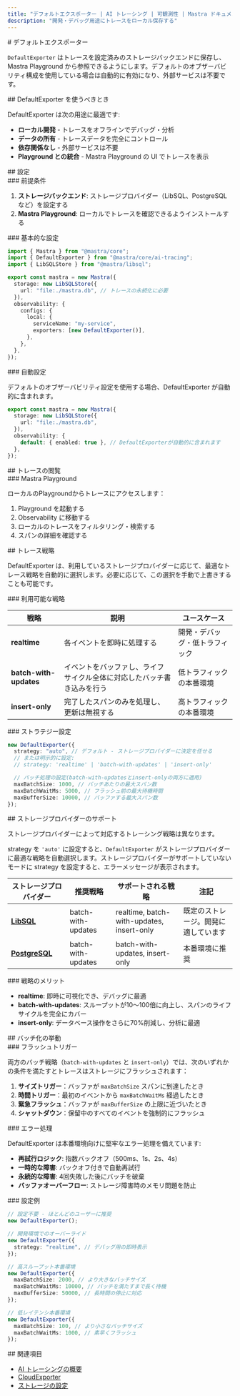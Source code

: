 ```yaml
---
title: "デフォルトエクスポーター | AI トレーシング | 可観測性 | Mastra ドキュメント"
description: "開発・デバッグ用途にトレースをローカル保存する"
---
```


<div id="default-exporter">
  # デフォルトエクスポーター
</div>

`DefaultExporter` はトレースを設定済みのストレージバックエンドに保存し、Mastra Playground から参照できるようにします。デフォルトのオブザーバビリティ構成を使用している場合は自動的に有効になり、外部サービスは不要です。

<div id="when-to-use-defaultexporter">
  ## DefaultExporter を使うべきとき
</div>

DefaultExporter は次の用途に最適です:

- **ローカル開発** - トレースをオフラインでデバッグ・分析
- **データの所有** - トレースデータを完全にコントロール
- **依存関係なし** - 外部サービスは不要
- **Playground との統合** - Mastra Playground の UI でトレースを表示

<div id="configuration">
  ## 設定
</div>

<div id="prerequisites">
  ### 前提条件
</div>

1. **ストレージバックエンド**: ストレージプロバイダー（LibSQL、PostgreSQL など）を設定する
2. **Mastra Playground**: ローカルでトレースを確認できるようインストールする

<div id="basic-setup">
  ### 基本的な設定
</div>

```typescript title="src/mastra/index.ts"
import { Mastra } from "@mastra/core";
import { DefaultExporter } from "@mastra/core/ai-tracing";
import { LibSQLStore } from "@mastra/libsql";

export const mastra = new Mastra({
  storage: new LibSQLStore({
    url: "file:./mastra.db", // トレースの永続化に必要
  }),
  observability: {
    configs: {
      local: {
        serviceName: "my-service",
        exporters: [new DefaultExporter()],
      },
    },
  },
});
```


<div id="automatic-configuration">
  ### 自動設定
</div>

デフォルトのオブザーバビリティ設定を使用する場合、DefaultExporter が自動的に含まれます。

```typescript
export const mastra = new Mastra({
  storage: new LibSQLStore({
    url: "file:./mastra.db",
  }),
  observability: {
    default: { enabled: true }, // DefaultExporterが自動的に含まれます
  },
});
```


<div id="viewing-traces">
  ## トレースの閲覧
</div>

<div id="mastra-playground">
  ### Mastra Playground
</div>

ローカルのPlaygroundからトレースにアクセスします：

1. Playground を起動する
2. Observability に移動する
3. ローカルのトレースをフィルタリング・検索する
4. スパンの詳細を確認する

<div id="tracing-strategies">
  ## トレース戦略
</div>

DefaultExporter は、利用しているストレージプロバイダーに応じて、最適なトレース戦略を自動的に選択します。必要に応じて、この選択を手動で上書きすることも可能です。

<div id="available-strategies">
  ### 利用可能な戦略
</div>

| 戦略                   | 説明                                         | ユースケース                 |
| ---------------------- | -------------------------------------------- | ---------------------------- |
| **realtime**           | 各イベントを即時に処理する                   | 開発・デバッグ・低トラフィック |
| **batch-with-updates** | イベントをバッファし、ライフサイクル全体に対応したバッチ書き込みを行う | 低トラフィックの本番環境     |
| **insert-only**        | 完了したスパンのみを処理し、更新は無視する   | 高トラフィックの本番環境     |

<div id="strategy-configuration">
  ### ストラテジー設定
</div>

```typescript
new DefaultExporter({
  strategy: "auto", // デフォルト - ストレージプロバイダーに決定を任せる
  // または明示的に設定:
  // strategy: 'realtime' | 'batch-with-updates' | 'insert-only'

  // バッチ処理の設定(batch-with-updatesとinsert-onlyの両方に適用)
  maxBatchSize: 1000, // バッチあたりの最大スパン数
  maxBatchWaitMs: 5000, // フラッシュ前の最大待機時間
  maxBufferSize: 10000, // バッファする最大スパン数
});
```


<div id="storage-provider-support">
  ## ストレージプロバイダーのサポート
</div>

ストレージプロバイダーによって対応するトレーシング戦略は異なります。

strategy を `'auto'` に設定すると、`DefaultExporter` がストレージプロバイダーに最適な戦略を自動選択します。ストレージプロバイダーがサポートしていないモードに strategy を設定すると、エラーメッセージが表示されます。

| ストレージプロバイダー                            | 推奨戦略             | サポートされる戦略                           | 注記                                  |
| ------------------------------------------------ | -------------------- | ------------------------------------------- | ------------------------------------- |
| **[LibSQL](/reference/storage/libsql)**          | batch-with-updates   | realtime, batch-with-updates, insert-only   | 既定のストレージ。開発に適しています |
| **[PostgreSQL](/reference/storage/postgresql)**  | batch-with-updates   | batch-with-updates, insert-only             | 本番環境に推奨                        |

<div id="strategy-benefits">
  ### 戦略のメリット
</div>

- **realtime**: 即時に可視化でき、デバッグに最適
- **batch-with-updates**: スループットが10〜100倍に向上し、スパンのライフサイクルを完全にカバー
- **insert-only**: データベース操作をさらに70%削減し、分析に最適

<div id="batching-behavior">
  ## バッチ化の挙動
</div>

<div id="flush-triggers">
  ### フラッシュトリガー
</div>

両方のバッチ戦略（`batch-with-updates` と `insert-only`）では、次のいずれかの条件を満たすとトレースはストレージにフラッシュされます：

1. **サイズトリガー**：バッファが `maxBatchSize` スパンに到達したとき
2. **時間トリガー**：最初のイベントから `maxBatchWaitMs` 経過したとき
3. **緊急フラッシュ**：バッファが `maxBufferSize` の上限に近づいたとき
4. **シャットダウン**：保留中のすべてのイベントを強制的にフラッシュ

<div id="error-handling">
  ### エラー処理
</div>

DefaultExporter は本番環境向けに堅牢なエラー処理を備えています:

- **再試行ロジック**: 指数バックオフ（500ms、1s、2s、4s）
- **一時的な障害**: バックオフ付きで自動再試行
- **永続的な障害**: 4回失敗した後にバッチを破棄
- **バッファオーバーフロー**: ストレージ障害時のメモリ問題を防止

<div id="configuration-examples">
  ### 設定例
</div>

```typescript
// 設定不要 - ほとんどのユーザーに推奨
new DefaultExporter();

// 開発環境でのオーバーライド
new DefaultExporter({
  strategy: "realtime", // デバッグ用の即時表示
});

// 高スループット本番環境
new DefaultExporter({
  maxBatchSize: 2000, // より大きなバッチサイズ
  maxBatchWaitMs: 10000, // バッチを満たすまで長く待機
  maxBufferSize: 50000, // 長時間の停止に対応
});

// 低レイテンシ本番環境
new DefaultExporter({
  maxBatchSize: 100, // より小さなバッチサイズ
  maxBatchWaitMs: 1000, // 素早くフラッシュ
});
```


<div id="related">
  ## 関連項目
</div>

- [AI トレーシングの概要](/docs/observability/ai-tracing/overview)
- [CloudExporter](/docs/observability/ai-tracing/exporters/cloud)
- [ストレージの設定](/docs/server-db/storage)